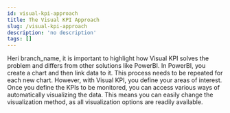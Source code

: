 ```yaml
---
id: visual-kpi-approach
title: The Visual KPI Approach
slug: /visual-kpi-approach
description: 'no description'
tags: []
---
```


Heri branch_name, it is important to highlight how Visual KPI solves the problem and differs from other solutions like PowerBI. In PowerBI, you create a chart and then link data to it. This process needs to be repeated for each new chart. However, with Visual KPI, you define your areas of interest. Once you define the KPIs to be monitored, you can access various ways of automatically visualizing the data. This means you can easily change the visualization method, as all visualization options are readily available.
